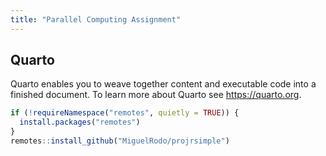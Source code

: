 ```yaml
---
title: "Parallel Computing Assignment"
---
```


## Quarto

Quarto enables you to weave together content and executable code into a finished document. To learn more about Quarto see <https://quarto.org>.

```r
if (!requireNamespace("remotes", quietly = TRUE)) {
  install.packages("remotes")
}
remotes::install_github("MiguelRodo/projrsimple")
```
